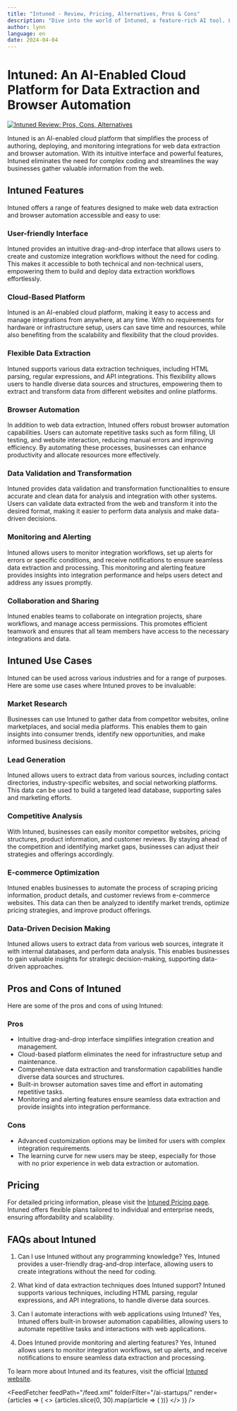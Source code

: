 ```yaml
---
title: "Intuned - Review, Pricing, Alternatives, Pros & Cons"
description: "Dive into the world of Intuned, a feature-rich AI tool. Learn about its features, pricing, and how it's making an impact. Don't miss out!"
author: lynn
language: en
date: 2024-04-04
---
```

        
# Intuned: An AI-Enabled Cloud Platform for Data Extraction and Browser Automation


<BlogHeader />


[![Intuned Review: Pros, Cons, Alternatives](/ai-startups/intuned.png)](https://intunedhq.com/)



Intuned is an AI-enabled cloud platform that simplifies the process of authoring, deploying, and monitoring integrations for web data extraction and browser automation. With its intuitive interface and powerful features, Intuned eliminates the need for complex coding and streamlines the way businesses gather valuable information from the web.

## Intuned Features

Intuned offers a range of features designed to make web data extraction and browser automation accessible and easy to use:

### User-friendly Interface

Intuned provides an intuitive drag-and-drop interface that allows users to create and customize integration workflows without the need for coding. This makes it accessible to both technical and non-technical users, empowering them to build and deploy data extraction workflows effortlessly.

### Cloud-Based Platform

Intuned is an AI-enabled cloud platform, making it easy to access and manage integrations from anywhere, at any time. With no requirements for hardware or infrastructure setup, users can save time and resources, while also benefiting from the scalability and flexibility that the cloud provides.

### Flexible Data Extraction

Intuned supports various data extraction techniques, including HTML parsing, regular expressions, and API integrations. This flexibility allows users to handle diverse data sources and structures, empowering them to extract and transform data from different websites and online platforms.

### Browser Automation

In addition to web data extraction, Intuned offers robust browser automation capabilities. Users can automate repetitive tasks such as form filling, UI testing, and website interaction, reducing manual errors and improving efficiency. By automating these processes, businesses can enhance productivity and allocate resources more effectively.

### Data Validation and Transformation

Intuned provides data validation and transformation functionalities to ensure accurate and clean data for analysis and integration with other systems. Users can validate data extracted from the web and transform it into the desired format, making it easier to perform data analysis and make data-driven decisions.

### Monitoring and Alerting

Intuned allows users to monitor integration workflows, set up alerts for errors or specific conditions, and receive notifications to ensure seamless data extraction and processing. This monitoring and alerting feature provides insights into integration performance and helps users detect and address any issues promptly.

### Collaboration and Sharing

Intuned enables teams to collaborate on integration projects, share workflows, and manage access permissions. This promotes efficient teamwork and ensures that all team members have access to the necessary integrations and data.

## Intuned Use Cases

Intuned can be used across various industries and for a range of purposes. Here are some use cases where Intuned proves to be invaluable:

### Market Research

Businesses can use Intuned to gather data from competitor websites, online marketplaces, and social media platforms. This enables them to gain insights into consumer trends, identify new opportunities, and make informed business decisions.

### Lead Generation

Intuned allows users to extract data from various sources, including contact directories, industry-specific websites, and social networking platforms. This data can be used to build a targeted lead database, supporting sales and marketing efforts.

### Competitive Analysis

With Intuned, businesses can easily monitor competitor websites, pricing structures, product information, and customer reviews. By staying ahead of the competition and identifying market gaps, businesses can adjust their strategies and offerings accordingly.

### E-commerce Optimization

Intuned enables businesses to automate the process of scraping pricing information, product details, and customer reviews from e-commerce websites. This data can then be analyzed to identify market trends, optimize pricing strategies, and improve product offerings.

### Data-Driven Decision Making

Intuned allows users to extract data from various web sources, integrate it with internal databases, and perform data analysis. This enables businesses to gain valuable insights for strategic decision-making, supporting data-driven approaches.

## Pros and Cons of Intuned

Here are some of the pros and cons of using Intuned:

### Pros

- Intuitive drag-and-drop interface simplifies integration creation and management.
- Cloud-based platform eliminates the need for infrastructure setup and maintenance.
- Comprehensive data extraction and transformation capabilities handle diverse data sources and structures.
- Built-in browser automation saves time and effort in automating repetitive tasks.
- Monitoring and alerting features ensure seamless data extraction and provide insights into integration performance.

### Cons

- Advanced customization options may be limited for users with complex integration requirements.
- The learning curve for new users may be steep, especially for those with no prior experience in web data extraction or automation.

## Pricing

For detailed pricing information, please visit the [Intuned Pricing page](https://intunedhq.com/pricing). Intuned offers flexible plans tailored to individual and enterprise needs, ensuring affordability and scalability.

## FAQs about Intuned

1. Can I use Intuned without any programming knowledge?
   Yes, Intuned provides a user-friendly drag-and-drop interface, allowing users to create integrations without the need for coding.

2. What kind of data extraction techniques does Intuned support?
   Intuned supports various techniques, including HTML parsing, regular expressions, and API integrations, to handle diverse data sources.

3. Can I automate interactions with web applications using Intuned?
   Yes, Intuned offers built-in browser automation capabilities, allowing users to automate repetitive tasks and interactions with web applications.

4. Does Intuned provide monitoring and alerting features?
   Yes, Intuned allows users to monitor integration workflows, set up alerts, and receive notifications to ensure seamless data extraction and processing.

To learn more about Intuned and its features, visit the official [Intuned website](https://intunedhq.com/).


<AdComponent />


<FeedFetcher feedPath="/feed.xml" folderFilter="/ai-startups/" render={articles => (
    <>
        <Cards>
            {articles.slice(0, 30).map(article => (
                <Card key={article.link} title={article.title} href={article.link} />
            ))}
        </Cards>
    </>
)} />

